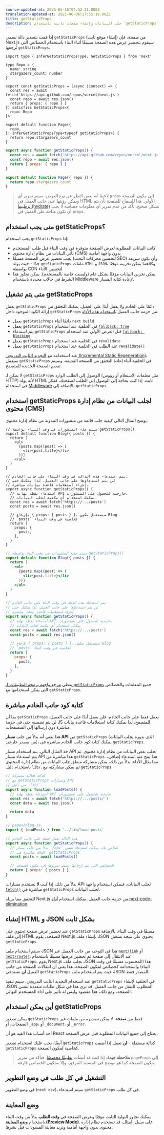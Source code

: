 ```yaml
---
source-updated-at: 2025-05-16T04:52:11.000Z
translation-updated-at: 2025-06-06T17:55:19.062Z
title: getStaticProps
description: جلب البيانات وإنشاء صفحات ثابتة باستخدام `getStaticProps`. تعرف على المزيد حول واجهة برمجة التطبيقات هذه لجلب البيانات في Next.js.
---
```


إذا قمت بتصدير دالة تسمى `getStaticProps` (إنشاء موقع ثابت) من صفحة، فإن Next.js سيقوم بتحضير عرض هذه الصفحة مسبقًا أثناء البناء باستخدام الخصائص التي تُرجعها `getStaticProps`.

```tsx filename="pages/index.tsx" switcher
import type { InferGetStaticPropsType, GetStaticProps } from 'next'

type Repo = {
  name: string
  stargazers_count: number
}

export const getStaticProps = (async (context) => {
  const res = await fetch('https://api.github.com/repos/vercel/next.js')
  const repo = await res.json()
  return { props: { repo } }
}) satisfies GetStaticProps<{
  repo: Repo
}>

export default function Page({
  repo,
}: InferGetStaticPropsType<typeof getStaticProps>) {
  return repo.stargazers_count
}
```

```jsx filename="pages/index.js" switcher
export async function getStaticProps() {
  const res = await fetch('https://api.github.com/repos/vercel/next.js')
  const repo = await res.json()
  return { props: { repo } }
}

export default function Page({ repo }) {
  return repo.stargazers_count
}
```

> لاحظ أنه بغض النظر عن نوع العرض، سيتم تمرير أي `props` إلى مكون الصفحة ويمكن رؤيتها على جانب العميل في HTML الأولي. هذا للسماح للصفحة بأن يتم [ترطيبها (hydrate)](https://react.dev/reference/react-dom/hydrate) بشكل صحيح. تأكد من عدم تمرير أي معلومات حساسة لا يجب أن تكون متاحة على العميل في `props`.

## متى يجب استخدام getStaticProps؟

يجب استخدام `getStaticProps` إذا:

- كانت البيانات المطلوبة لعرض الصفحة متوفرة في وقت البناء قبل طلب المستخدم
- تأتي البيانات من نظام إدارة محتوى (CMS) بدون واجهة أمامية
- يجب تحضير عرض الصفحة مسبقًا (لتحسين محركات البحث SEO) وأن تكون سريعة جدًا - حيث يولد `getStaticProps` ملفات `HTML` و `JSON`، وكلاهما يمكن تخزينه مؤقتًا بواسطة CDN لتحسين الأداء
- يمكن تخزين البيانات مؤقتًا بشكل عام (وليست خاصة بالمستخدم). يمكن تجاوز هذا الشرط في حالات محددة باستخدام Middleware لإعادة كتابة المسار.

## متى يتم تشغيل getStaticProps

يعمل `getStaticProps` دائمًا على الخادم ولا يعمل أبدًا على العميل. يمكنك التحقق من إزالة الكود الموجود داخل `getStaticProps` من حزمة جانب العميل [باستخدام هذه الأداة](https://next-code-elimination.vercel.app/).

- يعمل `getStaticProps` دائمًا أثناء `next build`
- يعمل `getStaticProps` في الخلفية عند استخدام [`fallback: true`](/docs/pages/api-reference/functions/get-static-paths#fallback-true)
- يتم استدعاء `getStaticProps` قبل العرض الأولي عند استخدام [`fallback: blocking`](/docs/pages/api-reference/functions/get-static-paths#fallback-blocking)
- يعمل `getStaticProps` في الخلفية عند استخدام `revalidate`
- يعمل `getStaticProps` عند الطلب في الخلفية عند استخدام [`revalidate()`](/docs/pages/building-your-application/data-fetching/incremental-static-regeneration#on-demand-revalidation)

عند استخدامه مع [التجديد الثابت التدريجي (Incremental Static Regeneration)](/docs/pages/building-your-application/data-fetching/incremental-static-regeneration)، سيعمل `getStaticProps` في الخلفية أثناء إعادة التحقق من الصفحة القديمة، وسيتم تقديم الصفحة الجديدة للمتصفح.

لا يمكن لـ `getStaticProps` الوصول إلى الطلب الوارد (مثل معلمات الاستعلام أو رؤوس HTTP) لأنه يولد HTML ثابت. إذا كنت بحاجة إلى الوصول إلى الطلب لصفحتك، ففكر في استخدام [Middleware](/docs/pages/building-your-application/routing/middleware) بالإضافة إلى `getStaticProps`.

## استخدام getStaticProps لجلب البيانات من نظام إدارة محتوى (CMS)

يوضح المثال التالي كيفية جلب قائمة من منشورات المدونة من نظام إدارة محتوى.

```tsx filename="pages/blog.tsx" switcher
// سيتم ملء المنشورات في وقت البناء بواسطة getStaticProps()
export default function Blog({ posts }) {
  return (
    <ul>
      {posts.map((post) => (
        <li>{post.title}</li>
      ))}
    </ul>
  )
}

// يتم استدعاء هذه الدالة في وقت البناء على جانب الخادم.
// لن يتم استدعاؤها على جانب العميل، لذا يمكنك حتى
// إجراء استعلامات قاعدة بيانات مباشرة.
export async function getStaticProps() {
  // استدعاء نقطة نهاية API خارجية للحصول على المنشورات.
  // يمكنك استخدام أي مكتبة لجلب البيانات
  const res = await fetch('https://.../posts')
  const posts = await res.json()

  // بإرجاع { props: { posts } }، سيستقبل مكون Blog
  // `posts` كخاصية في وقت البناء
  return {
    props: {
      posts,
    },
  }
}
```

```jsx filename="pages/blog.js" switcher
// سيتم ملء المنشورات في وقت البناء بواسطة getStaticProps()
export default function Blog({ posts }) {
  return (
    <ul>
      {posts.map((post) => (
        <li>{post.title}</li>
      ))}
    </ul>
  )
}

// يتم استدعاء هذه الدالة في وقت البناء على جانب الخادم.
// لن يتم استدعاؤها على جانب العميل، لذا يمكنك حتى
// إجراء استعلامات قاعدة بيانات مباشرة.
export async function getStaticProps() {
  // استدعاء نقطة نهاية API خارجية للحصول على المنشورات.
  // يمكنك استخدام أي مكتبة لجلب البيانات
  const res = await fetch('https://.../posts')
  const posts = await res.json()

  // بإرجاع { props: { posts } }، سيستقبل مكون Blog
  // `posts` كخاصية في وقت البناء
  return {
    props: {
      posts,
    },
  }
}
```

يغطي [مرجع واجهة برمجة التطبيقات لـ `getStaticProps`](/docs/pages/api-reference/functions/get-static-props) جميع المعلمات والخصائص التي يمكن استخدامها مع `getStaticProps`.

## كتابة كود جانب الخادم مباشرة

بما أن `getStaticProps` يعمل فقط على جانب الخادم، فلن يعمل أبدًا على جانب العميل. لن يتم تضمينه حتى في حزمة JS للمتصفح، لذا يمكنك كتابة استعلامات قاعدة بيانات مباشرة دون إرسالها إلى المتصفحات.

هذا يعني أنه بدلاً من جلب **مسار API** من `getStaticProps` (الذي بدوره يجلب البيانات من مصدر خارجي)، يمكنك كتابة كود جانب الخادم مباشرة في `getStaticProps`.

خذ المثال التالي. يتم استخدام مسار API لجلب بعض البيانات من نظام إدارة محتوى. ثم يتم استدعاء مسار API هذا مباشرة من `getStaticProps`. هذا ينتج عنه استدعاء إضافي، مما يقلل الأداء. بدلاً من ذلك، يمكن مشاركة منطق جلب البيانات من نظام إدارة المحتوى باستخدام دليل `lib/`. ثم يمكن مشاركته مع `getStaticProps`.

```js filename="lib/load-posts.js"
// الدالة التالية مشتركة
// مع getStaticProps ومسارات API
// من دليل `lib/`
export async function loadPosts() {
  // استدعاء نقطة نهاية API خارجية للحصول على المنشورات
  const res = await fetch('https://.../posts/')
  const data = await res.json()

  return data
}
```

```jsx filename="pages/blog.js"
// pages/blog.js
import { loadPosts } from '../lib/load-posts'

// هذه الدالة تعمل فقط على جانب الخادم
export async function getStaticProps() {
  // بدلاً من جلب مسار `/api` الخاص بك، يمكنك استدعاء نفس
  // الدالة مباشرة في `getStaticProps`
  const posts = await loadPosts()

  // الخصائص التي يتم إرجاعها سيتم تمريرها إلى مكون الصفحة
  return { props: { posts } }
}
```

بدلاً من ذلك، إذا كنت **لا** تستخدم مسارات API لجلب البيانات، فيمكن استخدام واجهة [`fetch()`](https://developer.mozilla.org/docs/Web/API/Fetch_API) مباشرة في `getStaticProps` لجلب البيانات.

للتحقق مما يزيله Next.js من حزمة جانب العميل، يمكنك استخدام [أداة next-code-elimination](https://next-code-elimination.vercel.app/).

## إنشاء HTML و JSON بشكل ثابت

عند تحضير عرض صفحة تحتوي على `getStaticProps` مسبقًا في وقت البناء، بالإضافة إلى ملف HTML للصفحة، يقوم Next.js بإنشاء ملف JSON يحتوي على نتيجة تشغيل `getStaticProps`.

سيتم استخدام ملف JSON هذا في التوجيه من جانب العميل عبر [`next/link`](/docs/pages/api-reference/components/link) أو [`next/router`](/docs/pages/api-reference/functions/use-router). عند الانتقال إلى صفحة تم تحضير عرضها مسبقًا باستخدام `getStaticProps`، يقوم Next.js بجلب ملف JSON هذا (المحسوب مسبقًا في وقت البناء) واستخدامه كخصائص لمكون الصفحة. هذا يعني أن انتقالات الصفحة من جانب العميل **لن** تستدعي `getStaticProps` حيث يتم استخدام ملف JSON المصدر فقط.

عند استخدام التجديد الثابت التدريجي، سيتم تنفيذ `getStaticProps` في الخلفية لإنشاء JSON المطلوب للتنقل من جانب العميل. قد ترى هذا في شكل طلبات متعددة لنفس الصفحة، ومع ذلك، هذا مقصود وليس له تأثير على أداء المستخدم النهائي.

## أين يمكن استخدام getStaticProps

يمكن تصدير `getStaticProps` فقط من **صفحة**. لا يمكن تصديره من ملفات غير الصفحات، أو `_app`، أو `_document`، أو `_error`.

أحد أسباب هذا القيد هو أن React يحتاج إلى جميع البيانات المطلوبة قبل عرض الصفحة.

أيضًا، يجب عليك استخدام تصدير `getStaticProps` كدالة مستقلة - **لن** تعمل إذا أضفت `getStaticProps` كخاصية لمكون الصفحة.

> **ملاحظة جيدة**: إذا كنت قد أنشأت [تطبيقًا مخصصًا](/docs/pages/building-your-application/routing/custom-app)، فتأكد من تمرير `pageProps` إلى مكون الصفحة كما هو موضح في المستند المرفق، وإلا ستكون الخصائص فارغة.

## التشغيل في كل طلب في وضع التطوير

في وضع التطوير (`next dev`)، سيتم استدعاء `getStaticProps` في كل طلب.

## وضع المعاينة

يمكنك تجاوز التوليد الثابت مؤقتًا وعرض الصفحة في **وقت الطلب** بدلاً من وقت البناء باستخدام [**وضع المعاينة (Preview Mode)**](/docs/pages/building-your-application/configuring/preview-mode). على سبيل المثال، قد تستخدم نظام إدارة محتوى بدون واجهة أمامية وتريد معاينة المسودات قبل نشرها.